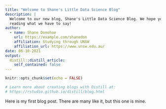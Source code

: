 ```yaml
---
title: "Welcome to Shane's Little Data Science Blog"
description: |
  Welcome to our new blog, Shane's Little Data Science Blog. We hope you enjoy 
  reading what we have to say!
author:
  - name: Shane Donohoe 
    url: https://example.com/shanedon
    affiliation: Studying through UNSW
    affiliation_url: https://www.unsw.edu.au/
date: 06-10-2021
output:
  distill::distill_article:
    self_contained: false
---
```


```r
knitr::opts_chunk$set(echo = FALSE)

# Learn more about creating blogs with Distill at:
# https://rstudio.github.io/distill/blog.html

```

Here is my first blog post. There are many like it, but this one is mine.



